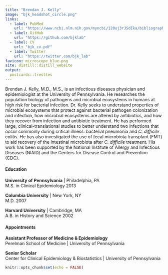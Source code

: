 ```yaml
---
title: "Brendan J. Kelly"
image: "bjk_headshot_circle.png"
links:
  - label: PubMed
    url: "https://www.ncbi.nlm.nih.gov/myncbi/12Ouj3rJSdIka/bibliography/public/"
  - label: GitHub
    url: "https://github.com/bjklab"
  - label: CV
    url: "bjk_cv.pdf"
  - label: Twitter
    url: "https://twitter.com/bjk_lab"
favicon: microscope_blue.png
site: distill::distill_website
output:
  postcards::trestles
---
```

  
Brendan J. Kelly, M.D., M.S., is an infectious diseases physician and epidemiologist at the University of Pennsylvania. He researches the population biology of pathogens and microbial ecosystems in humans at high risk for bacterial infection. Dr. Kelly seeks to understand properties of microbial ecosystems that protect against bacterial pathogen colonization and infection, how microbial ecosystems are altered by antibiotics, and how they recover from infection and antibiotic treatment. He has performed large, clinical-translational studies to better understand two infections that occur commonly during critical illness: bacterial pneumonia and _C. difficile_ colitis. He has also investigated the use of fecal microbiota transplant (FMT) to aid recovery of the intestinal microbiota after _C. difficile_ treatment. His work has been supported by the National Institute of Allergy and Infectious Diseases (NIAID) and the Centers for Disease Control and Prevention (CDC).  
  
  
#### Education  
  
**University of Pennsylvania** | Philadelphia, PA  
M.S. in Clinical Epidemiology 2013  
  
**Columbia University** | New York, NY  
M.D. 2007  
  
**Harvard University** | Cambridge, MA  
A.B. in History and Science 2002  
  
  
#### Appointments
  
**Assistant Professor of Medicine & Epidemiology**  
Perelman School of Medicine | University of Pennsylvania  
  
**Senior Scholar**  
Center for Clinical Epidemiology & Biostatistics | University of Pennsylvania  
  
 <!-- **Director, Antibiotic Resistance and Healthcare Epidemiology Study Collaborative (ARES) Research Lab**  
Perelman School of Medicine | University of Pennsylvania  
  
**Co-Director, Fecal Microbiota Transplant (FMT) Program**  
Hospital of the University of Pennsylvania -->   
  
```r
knitr::opts_chunk$set(echo = FALSE)
```
